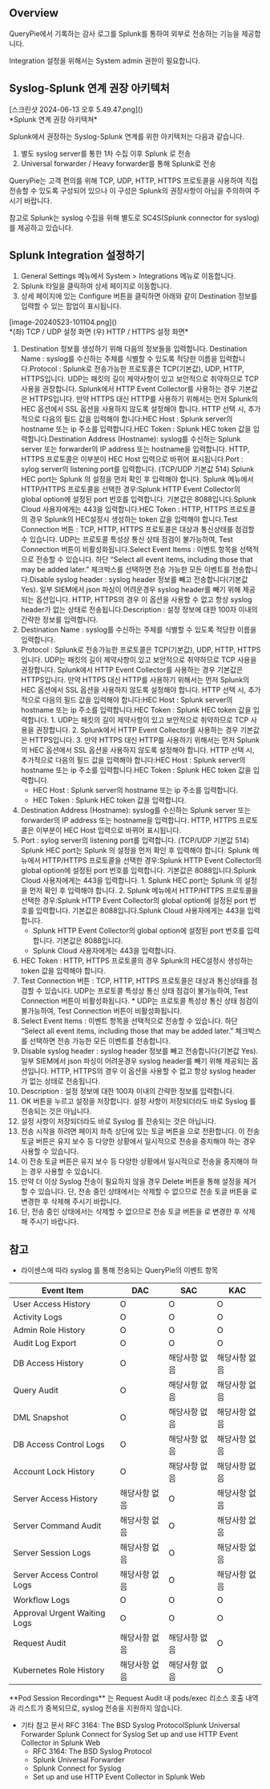 
## Overview
QueryPie에서 기록하는 감사 로그를 Splunk를 통하여 외부로 전송하는 기능을 제공합니다.

<Callout type="info">
Integration 설정을 위해서는 System admin 권한이 필요합니다. 
</Callout>

## Syslog-Splunk 연계 권장 아키텍처
<p align="center">
<div>[스크린샷 2024-06-13 오후 5.49.47.png]()</div>
*Splunk 연계 권장 아키텍쳐*
</p>

Splunk에서 권장하는 Syslog-Splunk 연계를 위한 아키텍처는 다음과 같습니다.

1. 별도 syslog server를 통한 1차 수집 이후 Splunk 로 전송
2. Universal forwarder / Heavy forwarder를 통해 Splunk로 전송

<Callout>
QueryPie는 고객 편의를 위해 TCP, UDP, HTTP, HTTPS 프로토콜을 사용하여 직접 전송할 수 있도록 구성되어 있으나 이 구성은 Splunk의 권장사항이 아님을 주의하여 주시기 바랍니다. 
</Callout>

참고로 Splunk는 syslog 수집을 위해 별도로 SC4S(Splunk connector for syslog)를 제공하고 있습니다.

## Splunk Integration 설정하기
1. General Settings 메뉴에서 System > Integrations 메뉴로 이동합니다.
2. Splunk 타일을 클릭하여 상세 페이지로 이동합니다.
3. 상세 페이지에 있는 Configure 버튼을 클릭하면 아래와 같이 Destination 정보를 입력할 수 있는 팝업이 표시됩니다.

<p align="center">
<div>[image-20240523-101104.png]()</div>
*(좌) TCP / UDP 설정 화면  (우) HTTP / HTTPS 설정 화면*
</p>

1. Destination 정보를 생성하기 위해 다음의 정보들을 입력합니다. Destination Name : syslog를 수신하는 주체를 식별할 수 있도록 적당한 이름을 입력합니다.Protocol : Splunk로 전송가능한 프로토콜은 TCP(기본값), UDP, HTTP, HTTPS입니다. UDP는 패킷의 길이 제약사항이 있고 보안적으로 취약하므로 TCP 사용을 권장합니다. Splunk에서 HTTP Event Collector를 사용하는 경우 기본값은 HTTPS입니다. 만약 HTTPS 대신 HTTP를 사용하기 위해서는 먼저 Splunk의 HEC 옵션에서 SSL 옵션을 사용하지 않도록 설정해야 합니다. HTTP 선택 시, 추가적으로 다음의 필드 값을 입력해야 합니다:HEC Host : Splunk server의 hostname 또는 ip 주소를 입력합니다.HEC Token : Splunk HEC token 값을 입력합니다.Destination Address (Hostname): syslog를 수신하는 Splunk server 또는 forwarder의 IP address 또는 hostname을 입력합니다. HTTP, HTTPS 프로토콜은 이부분이 HEC Host 입력으로 바뀌어 표시됩니다.Port : sylog server의 listening port를 입력합니다. (TCP/UDP 기본값 514) Splunk HEC port는 Splunk 의 설정을 먼저 확인 후 입력해야 합니다. Splunk 메뉴에서 HTTP/HTTPS 프로토콜을 선택한 경우:Splunk HTTP Event Collector의 global option에 설정된 port 번호를 입력합니다. 기본값은 8088입니다.Splunk Cloud 사용자에게는 443을 입력합니다.HEC Token : HTTP, HTTPS 프로토콜의 경우 Splunk의 HEC설정시 생성하는 token 값을 입력해야 합니다.Test Connection 버튼 : TCP, HTTP, HTTPS 프로토콜은 대상과 통신상태를 점검할 수 있습니다. UDP는 프로토콜 특성상 통신 상태 점검이 불가능하여, Test Connection 버튼이 비활성화됩니다.Select Event Items : 이벤트 항목을 선택적으로 전송할 수 있습니다. 하단 “Select all event items, including those that may be added later.” 체크박스를 선택하면 전송 가능한 모든 이벤트를 전송합니다.Disable syslog header : syslog header 정보를 빼고 전송합니다(기본값 Yes). 일부 SIEM에서 json 파싱이 어려운경우 syslog header를 빼기 위해 제공되는 옵션입니다. HTTP, HTTPS의 경우 이 옵션을 사용할 수 없고 항상 syslog header가 없는 상태로 전송됩니다.Description : 설정 정보에 대한 100자 이내의 간략한 정보를 입력합니다.
  1. Destination Name : syslog를 수신하는 주체를 식별할 수 있도록 적당한 이름을 입력합니다.
  2. Protocol : Splunk로 전송가능한 프로토콜은 TCP(기본값), UDP, HTTP, HTTPS입니다. UDP는 패킷의 길이 제약사항이 있고 보안적으로 취약하므로 TCP 사용을 권장합니다. Splunk에서 HTTP Event Collector를 사용하는 경우 기본값은 HTTPS입니다. 만약 HTTPS 대신 HTTP를 사용하기 위해서는 먼저 Splunk의 HEC 옵션에서 SSL 옵션을 사용하지 않도록 설정해야 합니다. HTTP 선택 시, 추가적으로 다음의 필드 값을 입력해야 합니다:HEC Host : Splunk server의 hostname 또는 ip 주소를 입력합니다.HEC Token : Splunk HEC token 값을 입력합니다.
    1. UDP는 패킷의 길이 제약사항이 있고 보안적으로 취약하므로 TCP 사용을 권장합니다.
    2. Splunk에서 HTTP Event Collector를 사용하는 경우 기본값은 HTTPS입니다.
    3. 만약 HTTPS 대신 HTTP를 사용하기 위해서는 먼저 Splunk의 HEC 옵션에서 SSL 옵션을 사용하지 않도록 설정해야 합니다. HTTP 선택 시, 추가적으로 다음의 필드 값을 입력해야 합니다:HEC Host : Splunk server의 hostname 또는 ip 주소를 입력합니다.HEC Token : Splunk HEC token 값을 입력합니다.
      * HEC Host : Splunk server의 hostname 또는 ip 주소를 입력합니다.
      * HEC Token : Splunk HEC token 값을 입력합니다.
  3. Destination Address (Hostname): syslog를 수신하는 Splunk server 또는 forwarder의 IP address 또는 hostname을 입력합니다. HTTP, HTTPS 프로토콜은 이부분이 HEC Host 입력으로 바뀌어 표시됩니다.
  4. Port : sylog server의 listening port를 입력합니다. (TCP/UDP 기본값 514) Splunk HEC port는 Splunk 의 설정을 먼저 확인 후 입력해야 합니다. Splunk 메뉴에서 HTTP/HTTPS 프로토콜을 선택한 경우:Splunk HTTP Event Collector의 global option에 설정된 port 번호를 입력합니다. 기본값은 8088입니다.Splunk Cloud 사용자에게는 443을 입력합니다.
    1. Splunk HEC port는 Splunk 의 설정을 먼저 확인 후 입력해야 합니다.
    2. Splunk 메뉴에서 HTTP/HTTPS 프로토콜을 선택한 경우:Splunk HTTP Event Collector의 global option에 설정된 port 번호를 입력합니다. 기본값은 8088입니다.Splunk Cloud 사용자에게는 443을 입력합니다.
      * Splunk HTTP Event Collector의 global option에 설정된 port 번호를 입력합니다. 기본값은 8088입니다.
      * Splunk Cloud 사용자에게는 443을 입력합니다.
  5. HEC Token : HTTP, HTTPS 프로토콜의 경우 Splunk의 HEC설정시 생성하는 token 값을 입력해야 합니다.
  6. Test Connection 버튼 : TCP, HTTP, HTTPS 프로토콜은 대상과 통신상태를 점검할 수 있습니다. UDP는 프로토콜 특성상 통신 상태 점검이 불가능하여, Test Connection 버튼이 비활성화됩니다.
    * UDP는 프로토콜 특성상 통신 상태 점검이 불가능하여, Test Connection 버튼이 비활성화됩니다.
  7. Select Event Items : 이벤트 항목을 선택적으로 전송할 수 있습니다. 하단 “Select all event items, including those that may be added later.” 체크박스를 선택하면 전송 가능한 모든 이벤트를 전송합니다.
  8. Disable syslog header : syslog header 정보를 빼고 전송합니다(기본값 Yes). 일부 SIEM에서 json 파싱이 어려운경우 syslog header를 빼기 위해 제공되는 옵션입니다. HTTP, HTTPS의 경우 이 옵션을 사용할 수 없고 항상 syslog header가 없는 상태로 전송됩니다.
  9. Description : 설정 정보에 대한 100자 이내의 간략한 정보를 입력합니다.
2. OK 버튼을 누르고 설정을 저장합니다. 설정 사항이 저장되더라도 바로 Syslog 를 전송되는 것은 아닙니다.
  1. 설정 사항이 저장되더라도 바로 Syslog 를 전송되는 것은 아닙니다.
3. 전송 시작을 하려면 페이지 좌측 상단에 있는 토글 버튼을 으로 전환합니다. 이 전송 토글 버튼은 유지 보수 등 다양한 상황에서 일시적으로 전송을 중지해야 하는 경우 사용할 수 있습니다.
  1. 이 전송 토글 버튼은 유지 보수 등 다양한 상황에서 일시적으로 전송을 중지해야 하는 경우 사용할 수 있습니다.
4. 만약 더 이상 Syslog 전송이 필요하지 않을 경우 Delete 버튼을 통해 설정을 제거할 수 있습니다. 단, 전송 중인 상태에서는 삭제할 수 없으므로 전송 토글 버튼을  로 변경한 후 삭제해 주시기 바랍니다.
  1. 단, 전송 중인 상태에서는 삭제할 수 없으므로 전송 토글 버튼을  로 변경한 후 삭제해 주시기 바랍니다.

## 참고
* 라이센스에 따라 syslog 를 통해 전송되는 QueryPie의 이벤트 항목

| Event Item                   | DAC     | SAC     | KAC     |
| ---------------------------- | ------- | ------- | ------- |
| User Access History          | O       | O       | O       |
| Activity Logs                | O       | O       | O       |
| Admin Role History           | O       | O       | O       |
| Audit Log Export             | O       | O       | O       |
| DB Access History            | O       | 해당사항 없음 | 해당사항 없음 |
| Query Audit                  | O       | 해당사항 없음 | 해당사항 없음 |
| DML Snapshot                 | O       | 해당사항 없음 | 해당사항 없음 |
| DB Access Control Logs       | O       | 해당사항 없음 | 해당사항 없음 |
| Account Lock History         | O       | 해당사항 없음 | 해당사항 없음 |
| Server Access History        | 해당사항 없음 | O       | 해당사항 없음 |
| Server Command Audit         | 해당사항 없음 | O       | 해당사항 없음 |
| Server Session Logs          | 해당사항 없음 | O       | 해당사항 없음 |
| Server Access Control Logs   | 해당사항 없음 | O       | 해당사항 없음 |
| Workflow Logs                | O       | O       | O       |
| Approval Urgent Waiting Logs | O       | O       | O       |
| Request Audit                | 해당사항 없음 | 해당사항 없음 | O       |
| Kubernetes Role History      | 해당사항 없음 | 해당사항 없음 | O       |

<Callout type="info">
**Pod Session Recordings** 는 Request Audit 내 pods/exec 리소스 호출 내역과 리스트가 중복되므로, syslog 전송을 지원하지 않습니다. 
</Callout>

* 기타 참고 문서 RFC 3164: The BSD Syslog ProtocolSplunk Universal Forwarder Splunk Connect for Syslog Set up and use HTTP Event Collector in Splunk Web
  * RFC 3164: The BSD Syslog Protocol
  * Splunk Universal Forwarder
  * Splunk Connect for Syslog
  * Set up and use HTTP Event Collector in Splunk Web
